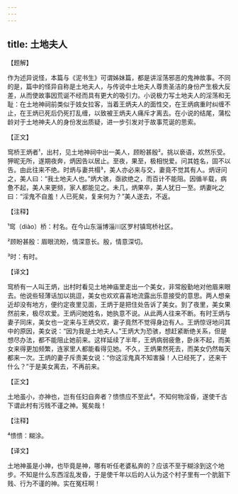 ```yaml
---
---
---
```

title: 土地夫人
---




【题解】


作为述异说怪，本篇与《泥书生》可谓姊妹篇，都是讲淫荡邪恶的鬼神故事。不同的是，篇中的怪异自称是土地夫人，与传说中土地夫人尊贵圣洁的身份产生极大反差，从而使故事因荒诞不经而具有更大的吸引力。小说极力写土地夫人的淫荡和无耻：在土地神祠前类似于妓女拉客，当着王炳夫人的面性交，在王炳病重时纠缠不止，在王炳已死后仍死打乱缠，以致被王炳夫人痛斥才离去。在小说的结尾，蒲松龄对于土地神夫人的身份发出质疑，进一步引发对于故事荒诞的思索。


【正文】

窎桥王炳者¹，出村，见土地神祠中出一美人，顾盼甚殷²。挑以亵语，欢然乐受。狎昵无所，遂期夜奔，炳因告以居止。至夜，果至，极相悦爱。问其姓名，固不以告。由此往来不绝。时炳与妻共榻³，美人亦必来与交，妻竟不觉其有人。炳讶问之，美人曰：“我土地夫人也。”炳大骇，亟欲绝之，而百计不能阻。因循半载，病惫不起，美人来更频，家人都能见之。未几，炳果卒，美人犹日一至。炳妻叱之曰：“淫鬼不自羞！人已死矣，复来何为？”美人遂去，不返。

【注释】


¹窎（diào）桥：村名。在今山东淄博淄川区罗村镇窎桥社区。

²顾盼甚殷：眉眼流盼，情深意长。殷，情意深切。

³时：有时。





【译文】


窎桥有一人叫王炳，出村时看见土地神庙里走出一个美女，非常殷勤地对他眉来眼去。他说些轻薄话加以挑逗，美女也欢欢喜喜地流露出乐意接受的意思。两人想亲近却没有地方，便约定夜里见面，王炳于是把住处告诉了美女。到了夜里，美女果然前来，极尽欢爱。王炳问她姓名，她执意不说。从此两人往来不断。有时王炳与妻子同床，美女也一定来与王炳交欢，妻子竟然不觉得身边有人。王炳惊讶地问其中的原因，美女说：“因为我是土地夫人。”王炳大为恐骇，想赶紧断绝关系，但是想尽办法，都不能阻止她前来。这样延续了半年，王炳病弱疲惫，卧床不起，而美女来得更加频繁，连家里人都能看得见她。不久，王炳果然死去，而美女仍然每天都来一次。王炳的妻子斥责美女说：“你这淫鬼真不知害臊！人已经死了，还来干什么？”于是美女离去，不再前来。


【正文】

土地虽小，亦神也，岂有任妇自奔者？愦愦应不至此⁴。不知何物淫昏，遂使千古下谓此村有污贱不谨之神。冤矣哉！

【注释】


⁴愦愦：糊涂。





【译文】


土地神虽是小神，也毕竟是神，哪有听任老婆私奔的？应该不至于糊涂到这个地步。不知是什么东西淫乱发昏，于是使千年以后的人认为这个村子里有一个肮脏下贱、行为不谨的神。实在冤枉啊！